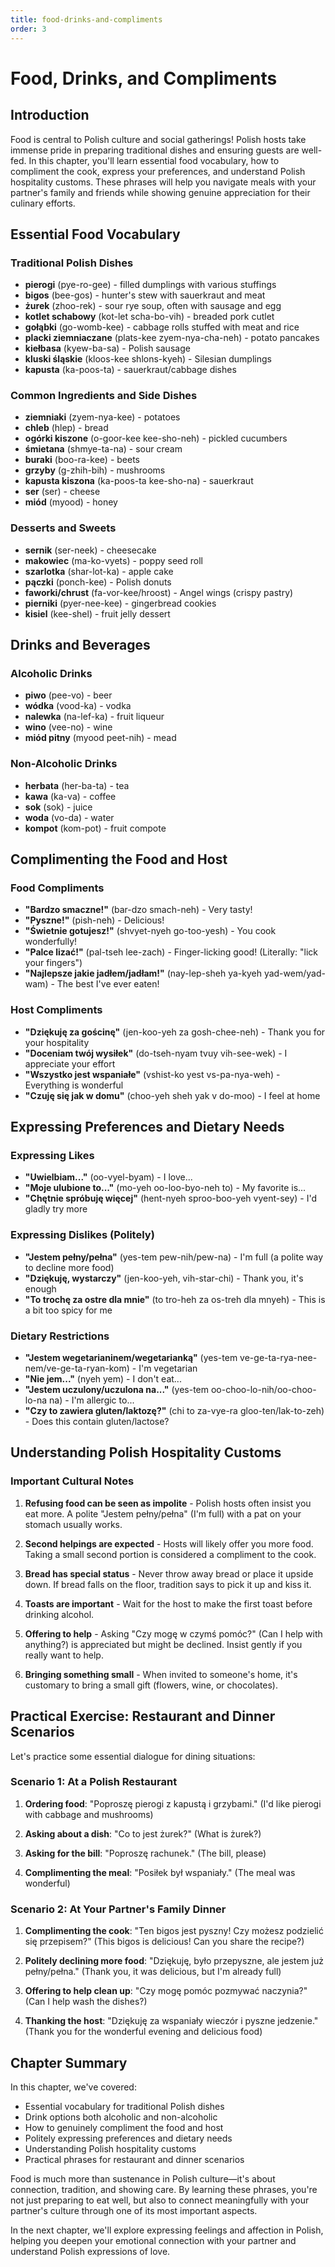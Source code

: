 ```yaml
---
title: food-drinks-and-compliments
order: 3
---
```


# Food, Drinks, and Compliments

## Introduction
Food is central to Polish culture and social gatherings! Polish hosts take immense pride in preparing traditional dishes and ensuring guests are well-fed. In this chapter, you'll learn essential food vocabulary, how to compliment the cook, express your preferences, and understand Polish hospitality customs. These phrases will help you navigate meals with your partner's family and friends while showing genuine appreciation for their culinary efforts.

## Essential Food Vocabulary

### Traditional Polish Dishes
- **pierogi** (pye-ro-gee) - filled dumplings with various stuffings
- **bigos** (bee-gos) - hunter's stew with sauerkraut and meat
- **żurek** (zhoo-rek) - sour rye soup, often with sausage and egg
- **kotlet schabowy** (kot-let scha-bo-vih) - breaded pork cutlet
- **gołąbki** (go-womb-kee) - cabbage rolls stuffed with meat and rice
- **placki ziemniaczane** (plats-kee zyem-nya-cha-neh) - potato pancakes
- **kiełbasa** (kyew-ba-sa) - Polish sausage
- **kluski śląskie** (kloos-kee shlons-kyeh) - Silesian dumplings
- **kapusta** (ka-poos-ta) - sauerkraut/cabbage dishes

### Common Ingredients and Side Dishes
- **ziemniaki** (zyem-nya-kee) - potatoes
- **chleb** (hlep) - bread
- **ogórki kiszone** (o-goor-kee kee-sho-neh) - pickled cucumbers
- **śmietana** (shmye-ta-na) - sour cream
- **buraki** (boo-ra-kee) - beets
- **grzyby** (g-zhih-bih) - mushrooms
- **kapusta kiszona** (ka-poos-ta kee-sho-na) - sauerkraut
- **ser** (ser) - cheese
- **miód** (myood) - honey

### Desserts and Sweets
- **sernik** (ser-neek) - cheesecake
- **makowiec** (ma-ko-vyets) - poppy seed roll
- **szarlotka** (shar-lot-ka) - apple cake
- **pączki** (ponch-kee) - Polish donuts
- **faworki/chrust** (fa-vor-kee/hroost) - Angel wings (crispy pastry)
- **pierniki** (pyer-nee-kee) - gingerbread cookies
- **kisiel** (kee-shel) - fruit jelly dessert

## Drinks and Beverages

### Alcoholic Drinks
- **piwo** (pee-vo) - beer
- **wódka** (vood-ka) - vodka
- **nalewka** (na-lef-ka) - fruit liqueur
- **wino** (vee-no) - wine
- **miód pitny** (myood peet-nih) - mead

### Non-Alcoholic Drinks
- **herbata** (her-ba-ta) - tea
- **kawa** (ka-va) - coffee
- **sok** (sok) - juice
- **woda** (vo-da) - water
- **kompot** (kom-pot) - fruit compote

## Complimenting the Food and Host

### Food Compliments
- **"Bardzo smaczne!"** (bar-dzo smach-neh) - Very tasty!
- **"Pyszne!"** (pish-neh) - Delicious!
- **"Świetnie gotujesz!"** (shvyet-nyeh go-too-yesh) - You cook wonderfully!
- **"Palce lizać!"** (pal-tseh lee-zach) - Finger-licking good! (Literally: "lick your fingers")
- **"Najlepsze jakie jadłem/jadłam!"** (nay-lep-sheh ya-kyeh yad-wem/yad-wam) - The best I've ever eaten!

### Host Compliments
- **"Dziękuję za gościnę"** (jen-koo-yeh za gosh-chee-neh) - Thank you for your hospitality
- **"Doceniam twój wysiłek"** (do-tseh-nyam tvuy vih-see-wek) - I appreciate your effort
- **"Wszystko jest wspaniałe"** (vshist-ko yest vs-pa-nya-weh) - Everything is wonderful
- **"Czuję się jak w domu"** (choo-yeh sheh yak v do-moo) - I feel at home

## Expressing Preferences and Dietary Needs

### Expressing Likes
- **"Uwielbiam..."** (oo-vyel-byam) - I love...
- **"Moje ulubione to..."** (mo-yeh oo-loo-byo-neh to) - My favorite is...
- **"Chętnie spróbuję więcej"** (hent-nyeh sproo-boo-yeh vyent-sey) - I'd gladly try more

### Expressing Dislikes (Politely)
- **"Jestem pełny/pełna"** (yes-tem pew-nih/pew-na) - I'm full (a polite way to decline more food)
- **"Dziękuję, wystarczy"** (jen-koo-yeh, vih-star-chi) - Thank you, it's enough
- **"To trochę za ostre dla mnie"** (to tro-heh za os-treh dla mnyeh) - This is a bit too spicy for me

### Dietary Restrictions
- **"Jestem wegetarianinem/wegetarianką"** (yes-tem ve-ge-ta-rya-nee-nem/ve-ge-ta-ryan-kom) - I'm vegetarian
- **"Nie jem..."** (nyeh yem) - I don't eat...
- **"Jestem uczulony/uczulona na..."** (yes-tem oo-choo-lo-nih/oo-choo-lo-na na) - I'm allergic to...
- **"Czy to zawiera gluten/laktozę?"** (chi to za-vye-ra gloo-ten/lak-to-zeh) - Does this contain gluten/lactose?

## Understanding Polish Hospitality Customs

### Important Cultural Notes
1. **Refusing food can be seen as impolite** - Polish hosts often insist you eat more. A polite "Jestem pełny/pełna" (I'm full) with a pat on your stomach usually works.

2. **Second helpings are expected** - Hosts will likely offer you more food. Taking a small second portion is considered a compliment to the cook.

3. **Bread has special status** - Never throw away bread or place it upside down. If bread falls on the floor, tradition says to pick it up and kiss it.

4. **Toasts are important** - Wait for the host to make the first toast before drinking alcohol.

5. **Offering to help** - Asking "Czy mogę w czymś pomóc?" (Can I help with anything?) is appreciated but might be declined. Insist gently if you really want to help.

6. **Bringing something small** - When invited to someone's home, it's customary to bring a small gift (flowers, wine, or chocolates).

## Practical Exercise: Restaurant and Dinner Scenarios

Let's practice some essential dialogue for dining situations:

### Scenario 1: At a Polish Restaurant

1. **Ordering food**: "Poproszę pierogi z kapustą i grzybami." (I'd like pierogi with cabbage and mushrooms)

2. **Asking about a dish**: "Co to jest żurek?" (What is żurek?)

3. **Asking for the bill**: "Poproszę rachunek." (The bill, please)

4. **Complimenting the meal**: "Posiłek był wspaniały." (The meal was wonderful)

### Scenario 2: At Your Partner's Family Dinner

1. **Complimenting the cook**: "Ten bigos jest pyszny! Czy możesz podzielić się przepisem?" (This bigos is delicious! Can you share the recipe?)

2. **Politely declining more food**: "Dziękuję, było przepyszne, ale jestem już pełny/pełna." (Thank you, it was delicious, but I'm already full)

3. **Offering to help clean up**: "Czy mogę pomóc pozmywać naczynia?" (Can I help wash the dishes?)

4. **Thanking the host**: "Dziękuję za wspaniały wieczór i pyszne jedzenie." (Thank you for the wonderful evening and delicious food)

## Chapter Summary

In this chapter, we've covered:
- Essential vocabulary for traditional Polish dishes
- Drink options both alcoholic and non-alcoholic
- How to genuinely compliment the food and host
- Politely expressing preferences and dietary needs
- Understanding Polish hospitality customs
- Practical phrases for restaurant and dinner scenarios

Food is much more than sustenance in Polish culture—it's about connection, tradition, and showing care. By learning these phrases, you're not just preparing to eat well, but also to connect meaningfully with your partner's culture through one of its most important aspects.

In the next chapter, we'll explore expressing feelings and affection in Polish, helping you deepen your emotional connection with your partner and understand Polish expressions of love.